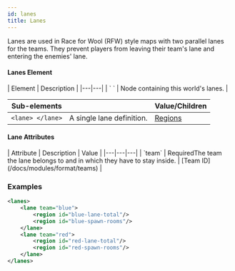 ```yaml
---
id: lanes
title: Lanes
---
```


Lanes are used in Race for Wool (RFW) style maps with two parallel lanes for the teams. 
They prevent players from leaving their team's lane and entering the enemies' lane.

#### Lanes Element

<div className="table-container">
  | Element | Description |
  |---|---|
  | `<lanes> </lanes>` | Node containing this world's lanes. |
  
  | Sub-elements || Value/Children |
  |---|---|---|
  | `<lane> </lane>` | A single lane definition. | [Regions](/docs/modules/mechanics/regions) |
</div>

#### Lane Attributes

<div className="table-container">
  | Attribute | Description | Value |
  |---|---|---|
  | `team` | <span className="badge badge--danger">Required</span>The team the lane belongs to and in which they have to stay inside. | [Team ID](/docs/modules/format/teams) |
</div>

### Examples

```xml
<lanes>
    <lane team="blue">
        <region id="blue-lane-total"/>
        <region id="blue-spawn-rooms"/>
    </lane>
    <lane team="red">
        <region id="red-lane-total"/>
        <region id="red-spawn-rooms"/>
    </lane>
</lanes>
```
